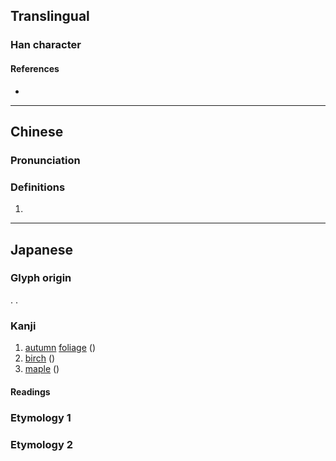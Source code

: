 {{also|槭|糀}}
{{character info}}
==Translingual==

===Han character===
{{Han char|rn=75|rad=木|as=07|sn=11|four=|canj=DTOP|ids=⿰木花}}

====References====
* {{Han ref|kx=0537.131|dkj=15065|dj=0924.180|hdz=21210.041|uh=691B|ud=26907}}

----

==Chinese==
{{zh-forms|alt=樺}}

===Pronunciation===
{{zh-pron
|m=huā
|c=waa4
|cat=n
}}

===Definitions===
{{zh-hanzi}}

# {{rfdef|zh}}

----

==Japanese==
{{wikipedia|lang=ja}}

===Glyph origin===
{{ja-etym-kokuji}}. {{Han compound|木|花}}.

===Kanji===
{{ja-kanji|grade=|rs=木07}}

# [[autumn]] [[foliage]] ({{ja-r|紅葉|もみじ}})
# [[birch]] ({{ja-r|樺|かば}})
# [[maple]] ({{ja-r|紅葉|もみじ-ば}})

====Readings====
{{ja-readings
|kun=かば-, もみじ-<もみぢ-
}}

===Etymology 1===
{{ja-kanjitab|もみじ|yomi=k}}
{{ja-see|紅葉}}

===Etymology 2===
{{ja-kanjitab|かば|yomi=k}}
{{ja-see|樺}}